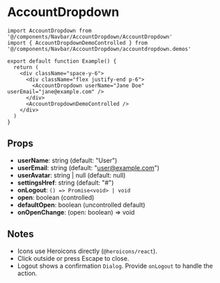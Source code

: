 # AccountDropdown

```tsx
import AccountDropdown from '@/components/Navbar/AccountDropdown/AccountDropdown'
import { AccountDropdownDemoControlled } from '@/components/Navbar/AccountDropdown/accountdropdown.demos'

export default function Example() {
  return (
    <div className="space-y-6">
      <div className="flex justify-end p-6">
        <AccountDropdown userName="Jane Doe" userEmail="jane@example.com" />
      </div>
      <AccountDropdownDemoControlled />
    </div>
  )
}
```

## Props

- **userName**: string (default: "User")
- **userEmail**: string (default: "user@example.com")
- **userAvatar**: string | null (default: null)
- **settingsHref**: string (default: "#")
- **onLogout**: `() => Promise<void> | void`
- **open**: boolean (controlled)
- **defaultOpen**: boolean (uncontrolled default)
- **onOpenChange**: (open: boolean) => void

## Notes

- Icons use Heroicons directly (`@heroicons/react`).
- Click outside or press Escape to close.
- Logout shows a confirmation `Dialog`. Provide `onLogout` to handle the action.
